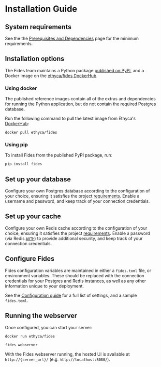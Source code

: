 # Installation Guide

## System requirements
See the the [Prerequisites and Dependencies](requirements) page for the minimum requirements.

## Installation options
The Fides team maintains a Python package [published on PyPI](https://pypi.org/project/fides/), and a Docker image on the [ethyca/fides DockerHub](https://hub.docker.com/r/ethyca/fides/tags).

### Using docker
The published reference images contain all of the extras and dependencies for running the Python application, but do not contain the required Postgres database.

Run the following command to pull the latest image from Ethyca's [DockerHub](https://hub.docker.com/r/ethyca/fides):

```
docker pull ethyca/fides
``` 

### Using pip
To install Fides from the published PyPI package, run:

```sh
pip install fides
```

## Set up your database
Configure your own Postgres database according to the configuration of your choice, ensuring it satisfies the project [requirements](requirements). Enable a username and password, and keep track of your connection credentials.

## Set up your cache
Configure your own Redis cache according to the configuration of your choice, ensuring it satisfies the project [requirements](requirements). Enable a password (via Redis [`AUTH`](https://redis.io/commands/auth)) to provide additional security, and keep track of your connection credentials.

## Configure Fides
Fides configuration variables are maintained in either a `fides.toml` file, or environment variables. These should be replaced with the connection credentials for your Postgres and Redis instances, as well as any other information unique to your deployment. 

See the [Configuration guide](configuration) for a full list of settings, and a sample `fides.toml`.

## Running the webserver
Once configured, you can start your server:

```sh title="Docker"
docker run ethyca/fides
```

```sh title="Python"
fides webserver
```

With the Fides webserver running, the hosted UI is available at `http://{server_url}/` (e.g. `http://localhost:8080/`). 



